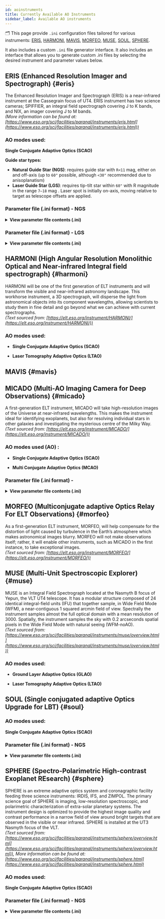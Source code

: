 ```yaml
---
id: aoinstruments
title: Currently Available AO Instruments
sidebar_label: Available AO instruments 
---
```



🗂️ This page provide `.ini` configuration files tailored for various instruments: [ERIS](#eris), [HARMONI](#harmoni), [MAVIS](#mavis), [MORFEO](#morfeo), [MUSE](#muse), [SOUL](#soul), [SPHERE](#sphere).

It also includes a custom `.ini` file generator interface. It also includes an interface that allows you to generate custom .ini files by selecting the desired instrument and parameter values below.

<IniGenerator />

## ERIS (Enhanced Resolution Imager and Spectrograph) {#eris}

The Enhanced Resolution Imager and Spectrograph (ERIS) is a near-infrared instrument at the Cassegrain focus of UT4. ERIS instrument has two science cameras; SPIFFIER, an integral field spectrograph covering J to K bands, and NIX, an imager covering J to M bands. <br />
_(More information can be found at: [https://www.eso.org/sci/facilities/paranal/instruments/eris.html](https://www.eso.org/sci/facilities/paranal/instruments/eris.html))_ <br />

### AO modes used:
**Single Conjugate Adaptive Optics (SCAO)** 

**Guide star types:**
- **Natural Guide Star (NGS)**: requires guide star with `R<11` mag, either on and off-axis (up to `60"` possible, although `<30"` recommended due to anisoplanatism)
- **Laser Guide Star (LGS)**: requires tip-tilt star within <code>60"</code> with R magnitude in the range `7–18` mag . Laser spot is initially on-axis, moving relative to target as telescope offsets are applied.

### Parameter file (.ini format) - NGS

<p align="justify">

<details>
  <summary><strong>View parameter file contents (.ini)</strong></summary>


<pre><code>
[telescope]
TelescopeDiameter = 8.
ZenithAngle = 30.0
ObscurationRatio = 0.16
Resolution = 128
TechnicalFoV = 120

[atmosphere]
Wavelength = 500e-9
Seeing = 0.8
L0 = 22.0
Cn2Weights = [0.59, 0.02, 0.04, 0.06, 0.01, 0.05, 0.09, 0.04, 0.05, 0.05]
Cn2Heights = [30, 140, 281, 562, 1125, 2250, 4500, 7750, 11000, 14000]
WindSpeed = [6.6, 5.9, 5.1, 4.5, 5.1, 8.3, 16.3, 10.2, 14.3, 17.5]
WindDirection = [0., 0., 0., 0., 90., -90., -90., 90., 0., 0.]
r0_Value = 0
testWindspeed = 0

[sources_science]
Wavelength = [1.650e-06]
Zenith = [0.0]
Azimuth = [0.0]

[sources_HO]
Wavelength = [750e-9]
Zenith = [0.0]
Azimuth = [0.0]
Height = 0

[sensor_science]
PixelScale = 14
FieldOfView = 256

[sensor_HO]
WfsType = 'Shack-Hartmann'
Modulation = None
PixelScale = 832
FieldOfView = 6
Binning = 1
NumberPhotons = [100.0]
SigmaRON = 0.2
ExcessNoiseFactor = 2.0
Algorithm = 'wcog'
NumberLenslets = [40]
NoiseVariance = [None]

[DM]
NumberActuators = [40]
DmPitchs = [0.2]
DmHeights = [0.0]
AoArea = 'circle'

[RTC]
LoopGain_HO = 0.3
SensorFrameRate_HO = 1000.0
LoopDelaySteps_HO = 3
  </code></pre>
</details> 

### Parameter file (.ini format) - LGS

<details>
  <summary><strong>View parameter file contents (.ini)</strong></summary>

<pre><code>

[telescope]
TelescopeDiameter = 8.
ZenithAngle = 30.0
ObscurationRatio = 0.16
Resolution = 128
TechnicalFoV = 60

[atmosphere]
Wavelength = 500e-9
Seeing = 0.8
L0 = 22.0
Cn2Weights = [0.59, 0.02, 0.04, 0.06, 0.01, 0.05, 0.09, 0.04, 0.05, 0.05]
Cn2Heights = [30, 140, 281, 562, 1125, 2250, 4500, 7750, 11000, 14000]
WindSpeed = [6.6, 5.9, 5.1, 4.5, 5.1, 8.3, 16.3, 10.2, 14.3, 17.5]
WindDirection = [0., 0., 0., 0., 90., -90., -90., 90., 0., 0.]

[sources_science]
Wavelength = [1.650e-06]
Zenith = [0.0]
Azimuth = [0.0]

[sources_HO]
Wavelength = [589e-9]
Zenith = [0.0]
Azimuth = [0.0]
Height = 90000

[sources_LO]
Wavelength = [750e-09]
Zenith = [0.0]
Azimuth = [0.0]

[sensor_science]
PixelScale = 14
FieldOfView = 256

[sensor_HO]
WfsType = 'Shack-Hartmann'
Modulation = None
PixelScale = 832
FieldOfView = 6
Binning = 1
NumberPhotons = [100.0]
SigmaRON = 0.2
ExcessNoiseFactor = 2.0
Algorithm = 'cog'
NumberLenslets = [40]
NoiseVariance = [None]

[sensor_LO]
WfsType = 'Shack-Hartmann'
Modulation = None
PixelScale = 417
FieldOfView = 48
Binning = 1
NumberPhotons = [100.0]
SigmaRON = 0.2
Dark = 0.0
SkyBackground = 0.0
ExcessNoiseFactor = 2.0
NumberLenslets = [4]
NoiseVariance = [None]
WindowRadiusWCoG = 6
ThresholdWCoG = 0.0
NewValueThrPix = 0.0

[DM]
NumberActuators = [40]
DmPitchs = [0.2]
DmHeights = [0.0]
AoArea = 'circle'

[RTC]
LoopGain_HO = 0.3
LoopGain_LO = 'optimize'
SensorFrameRate_HO = 1000.0
LoopDelaySteps_HO = 3
SensorFrameRate_LO = 500.0
LoopDelaySteps_LO = 2

  </code></pre>
</details> 

</p>




## HARMONI (High Angular Resolution Monolithic Optical and Near-infrared Integral field spectrograph) {#harmoni}

HARMONI will be one of the first generation of ELT instruments and will transform the visible and near-infrared astronomy landscape. This workhorse instrument, a 3D spectrograph, will disperse the light from astronomical objects into its component wavelengths, allowing scientists to study them in fine detail and go beyond what we can achieve with current spectrographs. <br/>
_(Text sourced from: [https://elt.eso.org/instrument/HARMONI/](https://elt.eso.org/instrument/HARMONI/))_ <br />

### AO modes used:
- **Single Conjugate Adaptive Optics (SCAO)**

- **Laser Tomography Adaptive Optics (LTAO)**

## MAVIS {#mavis}

## MICADO (Multi-AO Imaging Camera for Deep Observations) {#micado}

A first-generation ELT instrument, MICADO will take high-resolution images of the Universe at near-infrared wavelengths. This makes the instrument ideal for identifying exoplanets, but also for resolving individual stars in other galaxies and investigating the mysterious centre of the Milky Way. <br />
_(Text sourced from: [https://elt.eso.org/instrument/MICADO/](https://elt.eso.org/instrument/MICADO/))_ <br />

### AO modes used (AO) :
- **Single Conjugate Adaptive Optics (SCAO)**
 

- **Multi Conjugate Adaptive Optics (MCAO)**



### Parameter file (.ini format) - 

<details>
  <summary><strong>View parameter file contents (.ini)</strong></summary>

<pre><code>

[telescope]
; telescope diameter in meters - required
TelescopeDiameter = 38.5
; telescope zenith angle in degrees - optional - default: 0.0
ZenithAngle = 30.0
; pupil obstruction ratio due to the secondary in relative unites to the telescope diameter - optional - default: 0.0
ObscurationRatio = 0.28
; pupil resolution in pixels - required
Resolution = 480
; path to the pupil model in .fits file - optional (if provided, the pupil model is interpolated) - default: ''
PathPupil = 'tiptop/data/EELT480pp0.0803m_obs0.283_spider2023.fits'
; path to a map of static aberrations (nm) in .fits file - optional - default: ''
# 44 nm RMS static WF error from M1 (ESO datapackage version 2)
PathStaticOn = 'tiptop/data/ELT_M1_static_wfe_480px.fits'
#zCoefStaticOn = [0,0,1000]
; path to a model of amplitude apodizaton of the electric field in the pupil in .fits file - optional - default: ''
PathApodizer = ''
; path to a model of a basis of modes to describe addtionnal static aberrations - optional - default: ''
PathStatModes = '' 
; pupil angle in degrees - optional - default: 0.0
PupilAngle = 0.0
# ELT tip & tilt wind shake when wind speed on M2 is 8 m/s
windPsdFile = 'tiptop/data/morfeo_windshake8ms_psd_2022_1k.fits'
TechnicalFoV = 10
# additional error budget coming from sources not included in the simulation
# M1 missing segments + M1 reflectivity + NCPA
# see Vidal+ 2022
extraErrorNm = 50
# jitter_FWHM --> 10 nm RMS tip error is 0.505arcesc for a 38.5 m pupil
# extra error on tip/tilt 138 nm (6.9706) to consider tilt error due to windshake and vibrations
# see Vidal+ 2022
#jitter_FWHM = 6.9706
# 65 nm RMS
jitter_FWHM = 3.26

[atmosphere]
; wavelength of definition of atmosphere statistics  -  optional - default 500e-9
Wavelength = 500e-9
; seeing at zenith in arcsec- required
Seeing = 0.65
L0 = 25.0
Cn2Heights = [30.0000, 90.0000, 150.000, 200.000, 245.000, 300.000, 390.000, 600.000, 1130.00, 1880.00, 2630.00, 3500.00, 4500.00, 5500.00, 6500.00, 7500.00, 8500.00, 9500.00, 10500.0, 11500.0, 12500.0, 13500.0, 14500.0, 15500.0, 16500.0, 17500.0, 18500.0, 19500.0, 20500.0, 21500.0, 22500.0, 23500.0, 24500.0, 25500.0, 26500.0]      
Cn2Weights = [0.241954, 0.119977, 0.0968817, 0.0589889, 0.0472911, 0.0472911, 0.0472911, 0.0472911, 0.0398925, 0.0323939, 0.0161969, 0.0260951, 0.0155971, 0.0103980, 0.00999811, 0.0119977, 0.00400924, 0.0139974, 0.0129975, 0.00700868, 0.0159970, 0.0258951, 0.0190964, 0.00986813, 0.00616883, 0.00400924, 0.00246953, 0.00215959, 0.00184965, 0.00135974, 0.00110979, 0.000616883, 0.000925825, 0.000493907, 0.000431918]
WindSpeed = [5.5, 5.5, 5.1, 5.5, 5.6, 5.7, 5.8, 6.0, 6.5, 7.0, 7.5, 8.5, 9.5, 11.5, 17.5, 23.0, 26.0, 29.0, 32.0, 27.0, 22.0, 14.5, 9.5, 6.3, 5.5, 6.0, 6.5, 7.0, 7.5, 8.0, 8.5, 9.0, 9.5, 10.0, 10.0]
WindDirection = [0, -180, 0, 0, 90, 180, 0, 0, 0, -180, 0, 0, -90, 0, 90, -180, 90, 0, -90, -90, 0, -90, 0, 0, 180, 180, 0, -180, 90, 0, 0, 180, -90, 90, -90]

[sources_science]
;list of central wavelengths for each frame - required (currenlty only a list of one value is supported)
Wavelength = [2200e-9]
;list of polar coordinates of the sciences sources; zenith in arcsec and azimuth in degrees - optional -  default: [0.0]
Zenith = [0.0]
Azimuth = [0.0]

[sources_HO]
;Sensing wavelength for HO modes in meters - required
Wavelength = 700e-9
;list of polar coordinates of the guide stars sources; zenith in arcsec and azimuth in degrees - optional - default [0.0]
Zenith = [0.0]
Azimuth = [0.0]
;altitude of the guide stars (0 if infinite) - optional - default: 0.0
Height = 0.0

[sensor_science]
;pixel/spaxel scale in mas - required
PixelScale = 4
FieldOfView = 2048

[sensor_HO]
;WFS type - optional - default : Shack-Hartmann
WfsType = 'Pyramid'
;Spot modulation radius in lambda/D units for pyramid WFS - optional - default : None
Modulation = 3
;HO WFS pixel scale in [mas] - required
PixelScale = 220      
;Number of pixels per subaperture - required
FieldOfView = 2  
;binning factor - optional - default: 1
Binning = 1
;Flux return in [nph/frame/subaperture] - required
NumberPhotons = [1000]                     
;read-out noise std in [e-] - required
SigmaRON = 0.2              
;excess noise factor - optional - default: 2.0                     
ExcessNoiseFactor = 2.0 
;Number of WFS lenslets - required
NumberLenslets = [90]    
;Size of WFS lenslets in meters- optional
SizeLenslets = [0.4]                                                     

 
[DM]
;DM actuators pitch in meters - required
NumberActuators = [80]
;DM actuators pitch in meters - required
DmPitchs = [0.5]
;DM influence function model - optional - default: 'gaussian'
InfModel = 'gaussian'
;DM influence function model  mechanical coupling- optional - default: [0.2]
InfCoupling = [0.2]
;DM altitude in m - optional - default: [0.0]
DmHeights = [600.0] 
;Zenith position in arcsec - optional - default: [0.0]
OptimizationZenith = [0] 
;Azimuth in degrees - optional - default: [0.0]
OptimizationAzimuth = [0] 
;Weights - optional - default: [1.0]
OptimizationWeight  = [1]   
;Matrix Conditioning - optional - default: 1e2
OptimizationConditioning = 1.0e2 
; Number of reconstructed layers for tomographic systems - optional - default: 10
NumberReconstructedLayers= 10
;Shape of the AO-corrected area - optional - default: 'circle'
AoArea = 'circle'

[RTC]
;HO Loop gain - required
LoopGain_HO = 0.5                               
;HO loop frequency in [Hz] - required
SensorFrameRate_HO = 500.0
;HO loop frame delay - required
LoopDelaySteps_HO = 2   

  </code></pre>
</details> 

## MORFEO (Multiconjugate adaptive Optics Relay For ELT Observations) {#morfeo}

As a first-generation ELT instrument, MORFEO, will help compensate for the distortion of light caused by turbulence in the Earth’s atmosphere which makes astronomical images blurry. MORFEO will not make observations itself; rather, it will enable other instruments, such as MICADO in the first instance, to take exceptional images. <br />
_(Text sourced from: [https://elt.eso.org/instrument/MORFEO/](https://elt.eso.org/instrument/MORFEO/))_

## MUSE (Multi-Unit Spectroscopic Explorer) {#muse}

MUSE is an Integral Field Spectrograph located at the Nasmyth B focus of Yepun, the VLT UT4 telescope. It has a modular structure composed of 24 identical integral-field units (IFU) that together sample, in Wide Field Mode (WFM), a near-contiguous 1 squared arcmin field of view. Spectrally the instrument samples almost the full optical domain with a mean resolution of 3000. Spatially, the instrument  samples the sky with 0.2 arcseconds spatial pixels in the Wide Field Mode with natural seeing (WFM-noAO). <br />
_(Text sourced from: [https://www.eso.org/sci/facilities/paranal/instruments/muse/overview.html](https://www.eso.org/sci/facilities/paranal/instruments/muse/overview.html))_

### AO modes used:
- **Ground Layer Adaptive Optics (GLAO)**

- **Laser Tomography Adaptive Optics (LTAO)**


## SOUL (Single conjugated adaptive Optics Upgrade for LBT) {#soul}

### AO modes used:
**Single Conjugate Adaptive Optics (SCAO)**

### Parameter file (.ini format) - NGS

<details>
  <summary><strong>View parameter file contents (.ini)</strong></summary>

<pre><code>
[telescope]
TelescopeDiameter = 8.222
ZenithAngle = 30.0
ObscurationRatio = 0.111
Resolution = 150
TechnicalFoV = 10

[atmosphere]
Wavelength = 500e-9
Seeing = 0.8
L0 = 40.0
Cn2Weights = [0.70, 0.06, 0.14, 0.10]
Cn2Heights = [119.,  837., 3045., 12780.]
WindSpeed = [5., 10., 30., 20.]
WindDirection = [0., 0., 0., 0.]

[sources_science]
Wavelength = [2150e-9]
Zenith = [0.0]
Azimuth = [0.0]

[sources_HO]
Wavelength = 750e-9
Zenith = [0.0]
Azimuth = [0.0]
Height = 0.0

[sensor_science]
PixelScale = 14.9
FieldOfView = 256

[sensor_HO]
WfsType = 'Pyramid'
Modulation = 3
PixelScale = 1000      
FieldOfView = 2  
NumberPhotons = [10]    
SigmaRON = 0.0               
ExcessNoiseFactor = 2.0 
NumberLenslets = [40]    
SizeLenslets = [0.2]  
NoiseVariance = [None]

[DM]
NumberActuators = [30]
DmPitchs = [0.275]
DmHeights = [0.0] 
AoArea = 'circle'

[RTC]
LoopGain_HO = 0.3                               
SensorFrameRate_HO = 1700.0
LoopDelaySteps_HO = 3   
  </code></pre>
</details>

## SPHERE (Spectro-Polarimetric High-contrast Exoplanet REsearch) {#sphere}

SPHERE is an extreme adaptive optics system and coronagraphic facility feeding three science instruments: IRDIS, IFS, and ZIMPOL. The primary science goal of SPHERE is imaging, low-resolution spectroscopic, and polarimetric characterization of extra-solar planetary systems. The instrument design is optimized to provide the highest image quality and contrast performance in a narrow field of view around bright targets that are observed in the visible or near infrared. SPHERE is installed at the UT3 Nasmyth focus of the VLT. <br />
_(Text sourced from: [https://www.eso.org/sci/facilities/paranal/instruments/sphere/overview.html](https://www.eso.org/sci/facilities/paranal/instruments/sphere/overview.html)), More information can be found at: [https://www.eso.org/sci/facilities/paranal/instruments/sphere.html](https://www.eso.org/sci/facilities/paranal/instruments/sphere.html)_ <br />

### AO modes used:
**Single Conjugate Adaptive Optics (SCAO)**

### Parameter file (.ini format) - NGS

<details>
  <summary><strong>View parameter file contents (.ini)</strong></summary>

 <pre><code>

[telescope]
TelescopeDiameter = 8.0
ZenithAngle = 30.0
ObscurationRatio = 0.16
Resolution = 128
TechnicalFoV=10

[atmosphere]
Wavelength = 500e-9
Seeing = 0.7
L0 = 22.0
Cn2Weights = [0.59, 0.02, 0.04, 0.06, 0.01, 0.05, 0.09, 0.04, 0.05, 0.05]
Cn2Heights = [30, 140, 281, 562, 1125, 2250, 4500, 7750, 11000, 14000]
WindSpeed = [6.6, 5.9, 5.1, 4.5, 5.1, 8.3, 16.3, 10.2, 14.3, 17.5]
WindDirection = [0., 0., 0., 0., 90., -90., -90., 90., 0., 0.]
r0_Value=0
testWindspeed=0

[sources_science]
Wavelength = [1.65e-06]
Zenith = [0.0]
Azimuth = [0.0]

[sources_HO]
Wavelength = 7e-07
Zenith = [0.0]
Azimuth = [0.0]
Height = 0.0

[sensor_science]
PixelScale = 12.25
FieldOfView = 256

[sensor_HO]
WfsType = 'Shack-Hartmann'
Modulation = None
PixelScale = 417
FieldOfView = 6
NumberPhotons = [20.0]
SigmaRON = 0.2
ExcessNoiseFactor = 2.0
Algorithm = 'wcog'
NumberLenslets = [40]
NoiseVariance = [None]

[DM]
NumberActuators = [40]
DmPitchs = [0.2]
DmHeights = [0.0]
AoArea = 'square'

[RTC]
LoopGain_HO = 0.3
SensorFrameRate_HO = 1380.0
LoopDelaySteps_HO = 3

  </code></pre>
</details>

